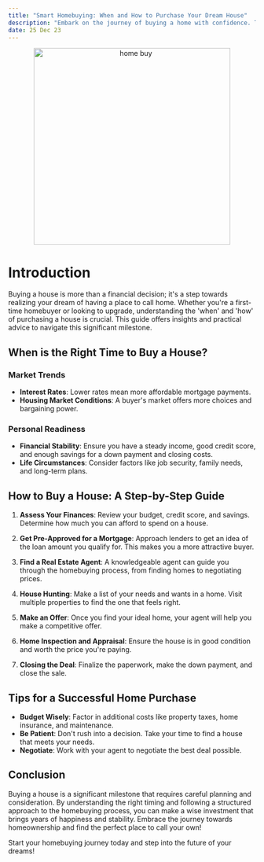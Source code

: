 ```yaml
---
title: "Smart Homebuying: When and How to Purchase Your Dream House"
description: "Embark on the journey of buying a home with confidence. This guide provides essential tips on when to buy and how to navigate the homebuying process, ensuring you make a wise investment in your future."
date: 25 Dec 23
---
```


<center>
  <img src="/images/home_buy.png" alt="home buy" width="400" />
</center>


# Introduction

Buying a house is more than a financial decision; it's a step towards realizing your dream of having a place to call home. Whether you're a first-time homebuyer or looking to upgrade, understanding the 'when' and 'how' of purchasing a house is crucial. This guide offers insights and practical advice to navigate this significant milestone.

## When is the Right Time to Buy a House?

### Market Trends

- **Interest Rates**: Lower rates mean more affordable mortgage payments.
- **Housing Market Conditions**: A buyer's market offers more choices and bargaining power.

### Personal Readiness

- **Financial Stability**: Ensure you have a steady income, good credit score, and enough savings for a down payment and closing costs.
- **Life Circumstances**: Consider factors like job security, family needs, and long-term plans.

## How to Buy a House: A Step-by-Step Guide

1. **Assess Your Finances**: Review your budget, credit score, and savings. Determine how much you can afford to spend on a house.

2. **Get Pre-Approved for a Mortgage**: Approach lenders to get an idea of the loan amount you qualify for. This makes you a more attractive buyer.

3. **Find a Real Estate Agent**: A knowledgeable agent can guide you through the homebuying process, from finding homes to negotiating prices.

4. **House Hunting**: Make a list of your needs and wants in a home. Visit multiple properties to find the one that feels right.

5. **Make an Offer**: Once you find your ideal home, your agent will help you make a competitive offer.

6. **Home Inspection and Appraisal**: Ensure the house is in good condition and worth the price you're paying.

7. **Closing the Deal**: Finalize the paperwork, make the down payment, and close the sale.

## Tips for a Successful Home Purchase

- **Budget Wisely**: Factor in additional costs like property taxes, home insurance, and maintenance.
- **Be Patient**: Don't rush into a decision. Take your time to find a house that meets your needs.
- **Negotiate**: Work with your agent to negotiate the best deal possible.

## Conclusion

Buying a house is a significant milestone that requires careful planning and consideration. By understanding the right timing and following a structured approach to the homebuying process, you can make a wise investment that brings years of happiness and stability. Embrace the journey towards homeownership and find the perfect place to call your own!

Start your homebuying journey today and step into the future of your dreams!





